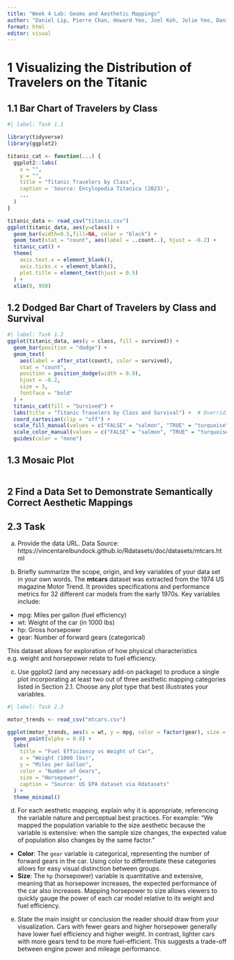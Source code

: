 ```yaml
---
title: "Week 4 Lab: Geoms and Aesthetic Mappings"
author: "Daniel Lip, Pierre Chan, Howard Yeo, Joel Koh, Jolie Yeo, Danish Dol, Sarah Loo"
format: html
editor: visual
---
```


# 1 Visualizing the Distribution of Travelers on the Titanic

## 1.1 Bar Chart of Travelers by Class

```r
#| label: Task 1.1

library(tidyverse)
library(ggplot2)

titanic_cat <- function(...) {
  ggplot2::labs(
    x = "",
    y = "",
    title = "Titanic Travelers by Class",
    caption = 'Source: Encylopedia Titanica (2023)',
    ...
  )
}

titanic_data <- read_csv("titanic.csv")
ggplot(titanic_data, aes(y=class)) +
  geom_bar(width=0.5,fill=NA, color = "black") +
  geom_text(stat = "count", aes(label = ..count..), hjust = -0.2) +
  titanic_cat() +
  theme(
    axis.text.x = element_blank(),       
    axis.ticks.x = element_blank(),      
    plot.title = element_text(hjust = 0.5)
  ) +
  xlim(0, 950) 

```

## 1.2 Dodged Bar Chart of Travelers by Class and Survival

```r
#| label: Task 1.2
ggplot(titanic_data, aes(y = class, fill = survived)) +
  geom_bar(position = "dodge") +
  geom_text(
    aes(label = after_stat(count), color = survived),
    stat = "count",
    position = position_dodge(width = 0.9),
    hjust = -0.2,
    size = 3,
    fontface = "bold"
  ) +
  titanic_cat(fill = "Survived") +
  labs(title = "Titanic Travelers by Class and Survival") +  # Overriding title here
  coord_cartesian(clip = "off") +
  scale_fill_manual(values = c("FALSE" = "salmon", "TRUE" = "turquoise")) +
  scale_color_manual(values = c("FALSE" = "salmon", "TRUE" = "turquoise")) +
  guides(color = "none")
```

## 1.3 Mosaic Plot

```r



```

## 2 Find a Data Set to Demonstrate Semantically Correct Aesthetic Mappings

## 2.3 Task

a.  Provide the data URL. Data Source: https://vincentarelbundock.github.io/Rdatasets/doc/datasets/mtcars.html

b.  Briefly summarize the scope, origin, and key variables of your data set in your own words. The **mtcars** dataset was extracted from the 1974 US magazine Motor Trend. It provides specifications and performance metrics for 32 different car models from the early 1970s. Key variables include:

-   mpg: Miles per gallon (fuel efficiency)
-   wt: Weight of the car (in 1000 lbs)
-   hp: Gross horsepower
-   gear: Number of forward gears (categorical)

This dataset allows for exploration of how physical characteristics e.g. weight and horsepower relate to fuel efficiency.

c.  Use ggplot2 (and any necessary add-on package) to produce a single plot incorporating at least two out of three aesthetic mapping categories listed in Section 2.1. Choose any plot type that best illustrates your variables.

```r
#| label: Task 2.3

motor_trends <- read_csv("mtcars.csv")

ggplot(motor_trends, aes(x = wt, y = mpg, color = factor(gear), size = hp)) +
  geom_point(alpha = 0.8) +
  labs(
    title = "Fuel Efficiency vs Weight of Car",
    x = "Weight (1000 lbs)",
    y = "Miles per Gallon",
    color = "Number of Gears",
    size = "Horsepower",
    caption = "Source: US EPA dataset via Rdatasets"
  ) +
  theme_minimal()

```

d.  For each aesthetic mapping, explain why it is appropriate, referencing the variable nature and perceptual best practices. For example: “We mapped the population variable to the size aesthetic because the variable is extensive: when the sample size changes, the expected value of population also changes by the same factor.”

-   **Color**: The `gear` variable is categorical, representing the number of forward gears in the car. Using color to differentiate these categories allows for easy visual distinction between groups.
-   **Size**: The `hp` (horsepower) variable is quantitative and extensive, meaning that as horsepower increases, the expected performance of the car also increases. Mapping horsepower to size allows viewers to quickly gauge the power of each car model relative to its weight and fuel efficiency.

e.  State the main insight or conclusion the reader should draw from your visualization. Cars with fewer gears and higher horsepower generally have lower fuel efficiency and higher weight. In contrast, lighter cars with more gears tend to be more fuel-efficient. This suggests a trade-off between engine power and mileage performance.
